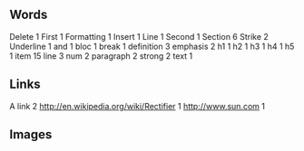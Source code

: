 == Words ==
Delete 1
First 1
Formatting 1
Insert 1
Line 1
Second 1
Section 6
Strike 2
Underline 1
and 1
bloc 1
break 1
definition 3
emphasis 2
h1 1
h2 1
h3 1
h4 1
h5 1
item 15
line 3
num 2
paragraph 2
strong 2
text 1
== Links ==
A link 2
http://en.wikipedia.org/wiki/Rectifier 1
http://www.sun.com 1
== Images ==
